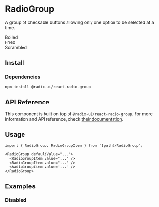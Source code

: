 
# RadioGroup

A group of checkable buttons allowing only one option to be selected at a time.

<Box>
  <RadioGroup defaultValue="rg2" className="text-sm text-primary">
    <div className="flex gap-2 items-center">
      <RadioGroupItem id="rg1" value="rg1" />
      <label htmlFor="rg1">Boiled</label>
    </div>
    <div className="flex gap-2 items-center">
      <RadioGroupItem id="rg2" value="rg2" />
      <label htmlFor="rg2">Fried</label>
    </div>
    <div className="flex gap-2 items-center">
      <RadioGroupItem id="rg3" value="rg3" />
      <label htmlFor="rg3">Scrambled</label>
    </div>
  </RadioGroup>
</Box>

## Install

<FileSource path="@/foundations/components/RadioGroup" />

### Dependencies

```bash copy
npm install @radix-ui/react-radio-group
```

## API Reference

This component is built on top of `@radix-ui/react-radio-group`. For more information and API reference, check [their documentation](https://www.radix-ui.com/primitives/docs/components/radio-group#api-reference).

## Usage

```tsx copy
import { RadioGroup, RadioGroupItem } from '[path]/RadioGroup';
```

```tsx copy
<RadioGroup defaultValue="...">
  <RadioGroupItem value="..." />
  <RadioGroupItem value="..." />
  <RadioGroupItem value="..." />
</RadioGroup>
```

## Examples

### Disabled

<ComponentPreview path="@/foundations/components/RadioGroup/examples/RadioGroupDisabled" />
